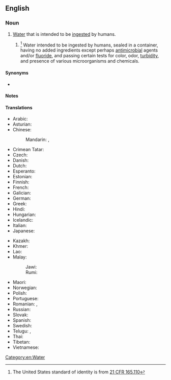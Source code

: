 ==English==
{{wikipedia}}
{{wikibooks}}

===Noun===
{{en-noun|-|s}}

# [[water|Water]] that is intended to be [[ingested]] by humans.
## {{lb|en|US|_|standard of identity}}<ref>The United States standard of identity is from [http://edocket.access.gpo.gov/cfr_2002/aprqtr/21cfr165.110.htm 21 CFR 165.110]</ref> Water intended to be ingested by humans, sealed in a container, having no added ingredients except perhaps [[antimicrobial]] agents and/or [[fluoride]], and passing certain tests for color, odor, [[turbidity]], and presence of various microorganisms and chemicals.

====Synonyms====
* {{l|en|potable}} {{l|en|water}}

====Notes====
<references />

====Translations====
{{trans-top|water for humans}}
* Arabic: {{t-needed|ar}}
* Asturian: {{t|ast|agua potable|f}}
* Chinese:
*: Mandarin: {{t+|cmn|飲用水|sc=Hani}}, {{t+|cmn|饮用水|tr=yǐnyòngshuǐ|sc=Hani}}
* Crimean Tatar: {{t|crh|içilgen suv}}
* Czech: {{t+|cs|pitná voda|f}}
* Danish: {{t+|da|drikkevand}}
* Dutch: {{t+|nl|drinkwater}}
* Esperanto: {{t|eo|trinkakvo}}
* Estonian: {{t|et|joogivesi}}
* Finnish: {{t+|fi|juomavesi}}
* French: {{t+|fr|eau potable|f}}
* Galician: {{t|gl|auga potable|f}}
* German: {{t+|de|Trinkwasser|n}}
* Greek: {{t|el|πόσιμο νερό|n}}
* Hindi: {{t-needed|hi}}
* Hungarian: {{t+|hu|ivóvíz}}
* Icelandic: {{t+|is|drykkjarvatn|n}}
* Italian: {{t|it|acqua potabile|f}}
* Japanese: {{t|ja|飲用水|tr=[[いんようすい]], [[inyōsui]]}}
{{trans-mid}}
* Kazakh: {{t|kk|ауыз су|sc=Cyrl}}
* Khmer: {{t-needed|km}}
* Lao: {{t|lo|ນ້ຳດື່ມ}}
* Malay:
*: Jawi: {{t+|ms|اءير مينوم|sc=Arab}}
*: Rumi: {{t+|ms|air minum}}
* Maori: {{t|mi|wai inu}}
* Norwegian: {{t|no|drikkevann}}
* Polish: {{t|pl|woda do picia}}
* Portuguese: {{t|pt|[[água]] [[potável]]|f}}
* Romanian: {{t|ro|apă potabilă|f}}, {{t|ro|apă de băut|f}}
* Russian: {{t|ru|питьева́я вода́|f}}
* Slovak: {{t|sk|pitná voda}}
* Spanish: {{t|es|agua potable|f}}
* Swedish: {{t+|sv|dricksvatten}}
* Telugu: {{t+|te|తాగునీరు}}, {{t|te|త్రాగునీరు}}
* Thai: {{t-needed|th}}
* Tibetan: {{t-needed|bo}}
* Vietnamese: {{t-needed|vi}}
{{trans-bottom}}

[[Category:en:Water]]